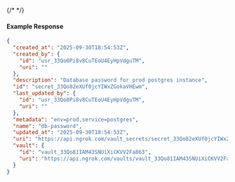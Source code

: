 {/* <!-- Code generated for API Clients. DO NOT EDIT. --> */}

#### Example Response
```json
{
  "created_at": "2025-09-30T18:54:53Z",
  "created_by": {
    "id": "usr_33Qo0Pi8v8CuTEoU4EyHpVdguTM",
    "uri": ""
  },
  "description": "Database password for prod postgres instance",
  "id": "secret_33Qo82eXUf0jcYIWxZGokaVHEwm",
  "last_updated_by": {
    "id": "usr_33Qo0Pi8v8CuTEoU4EyHpVdguTM",
    "uri": ""
  },
  "metadata": "env=prod,service=postgres",
  "name": "db-password",
  "updated_at": "2025-09-30T18:54:53Z",
  "uri": "https://api.ngrok.com/vault_secrets/secret_33Qo82eXUf0jcYIWxZGokaVHEwm",
  "vault": {
    "id": "vault_33Qo81IAM43SNUiXiCKVV2Fa863",
    "uri": "https://api.ngrok.com/vaults/vault_33Qo81IAM43SNUiXiCKVV2Fa863"
  }
}

```